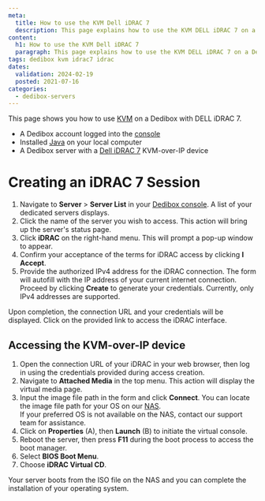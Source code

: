 ```yaml
---
meta:
  title: How to use the KVM Dell iDRAC 7
  description: This page explains how to use the KVM DELL iDRAC 7 on a Dedibox
content:
  h1: How to use the KVM Dell iDRAC 7
  paragraph: This page explains how to use the KVM DELL iDRAC 7 on a Dedibox
tags: dedibox kvm idrac7 idrac 
dates:
  validation: 2024-02-19
  posted: 2021-07-16
categories:
  - dedibox-servers
---
```


This page shows you how to use [KVM](/dedibox/kvm-over-ip/concepts/#kvm-over-ip) on a Dedibox with DELL iDRAC 7.

<Macro id="requirements" />

- A Dedibox account logged into the [console](https://console.online.net/)
- Installed [Java](https://www.java.com/en/download/help/download_options.html/) on your local computer
- A Dedibox server with a [Dell iDRAC 7](https://www.dell.com/support/manuals/en-us/integrated-dell-remote-access-cntrllr-7-v1.50.50/idrac7ug1.50.50-v1/overview/) KVM-over-IP device

# Creating an iDRAC 7 Session

1. Navigate to **Server** > **Server List** in your [Dedibox console](https://console.online.net/). A list of your dedicated servers displays.
2. Click the name of the server you wish to access. This action will bring up the server's status page.
3. Click **iDRAC** on the right-hand menu. This will prompt a pop-up window to appear.
   <Lightbox src="scaleway_idrac.webp" alt="" />
4. Confirm your acceptance of the terms for iDRAC access by clicking **I Accept**.
5. Provide the authorized IPv4 address for the iDRAC connection. The form will autofill with the IP address of your current internet connection. Proceed by clicking **Create** to generate your credentials.
   <Message type="note">
     Currently, only IPv4 addresses are supported.
   </Message>

Upon completion, the connection URL and your credentials will be displayed. Click on the provided link to access the iDRAC interface.

## Accessing the KVM-over-IP device

1. Open the connection URL of your iDRAC in your web browser, then log in using the credentials provided during access creation.
2. Navigate to **Attached Media** in the top menu. This action will display the virtual media page.
   <Lightbox src="scaleway_idrac7_dashboard.webp" alt="" />
3. Input the image file path in the form and click **Connect**.
   <Lightbox src="scaleway_idrac7_remote_share.webp" alt="" />
   <Message type="tip">
     You can locate the image file path for your OS on our [NAS](http://virtualmedia.online.net/). <br />
     If your preferred OS is not available on the NAS, contact our support team for assistance.
   </Message>
4. Click on **Properties** (A), then **Launch** (B) to initiate the virtual console.
   <Lightbox src="scaleway_idrac7_console.webp" width="" />
5. Reboot the server, then press **F11** during the boot process to access the boot manager.
6. Select **BIOS Boot Menu**.
   <Lightbox src="scaleway_idrac7_bios_boot.webp" width="" />
7. Choose **iDRAC Virtual CD**.
   <Lightbox src="scaleway_idrac7_virtual_cd.webp" width="" />

Your server boots from the ISO file on the NAS and you can complete the installation of your operating system.


